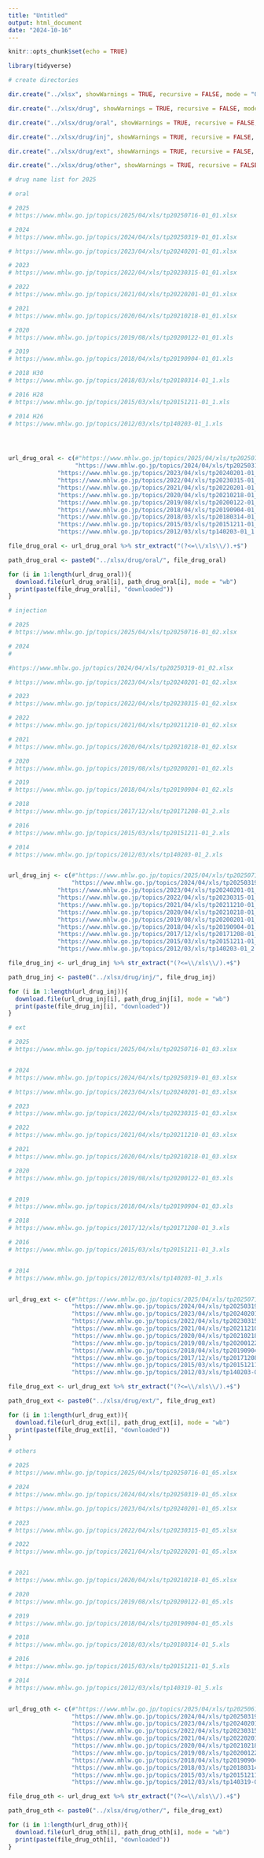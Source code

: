 ---
title: "Untitled"
output: html_document
date: "2024-10-16"
---

```{r setup, include=FALSE}
knitr::opts_chunk$set(echo = TRUE)
```

```{r}
library(tidyverse)
```

```{r}
# create directories

dir.create("../xlsx", showWarnings = TRUE, recursive = FALSE, mode = "0777")

dir.create("../xlsx/drug", showWarnings = TRUE, recursive = FALSE, mode = "0777")

dir.create("../xlsx/drug/oral", showWarnings = TRUE, recursive = FALSE, mode = "0777")

dir.create("../xlsx/drug/inj", showWarnings = TRUE, recursive = FALSE, mode = "0777")

dir.create("../xlsx/drug/ext", showWarnings = TRUE, recursive = FALSE, mode = "0777")

dir.create("../xlsx/drug/other", showWarnings = TRUE, recursive = FALSE, mode = "0777")
```


```{r}
# drug name list for 2025

# oral

# 2025
# https://www.mhlw.go.jp/topics/2025/04/xls/tp20250716-01_01.xlsx

# 2024
# https://www.mhlw.go.jp/topics/2024/04/xls/tp20250319-01_01.xlsx

# https://www.mhlw.go.jp/topics/2023/04/xls/tp20240201-01_01.xlsx

# 2023
# https://www.mhlw.go.jp/topics/2022/04/xls/tp20230315-01_01.xlsx

# 2022
# https://www.mhlw.go.jp/topics/2021/04/xls/tp20220201-01_01.xlsx

# 2021
# https://www.mhlw.go.jp/topics/2020/04/xls/tp20210218-01_01.xlsx

# 2020
# https://www.mhlw.go.jp/topics/2019/08/xls/tp20200122-01_01.xls

# 2019
# https://www.mhlw.go.jp/topics/2018/04/xls/tp20190904-01_01.xls

# 2018 H30
# https://www.mhlw.go.jp/topics/2018/03/xls/tp20180314-01_1.xls

# 2016 H28
# https://www.mhlw.go.jp/topics/2015/03/xls/tp20151211-01_1.xls

# 2014 H26
# https://www.mhlw.go.jp/topics/2012/03/xls/tp140203-01_1.xls




url_drug_oral <- c(#"https://www.mhlw.go.jp/topics/2025/04/xls/tp20250716-01_01.xlsx",
                   "https://www.mhlw.go.jp/topics/2024/04/xls/tp20250319-01_01.xlsx",
              "https://www.mhlw.go.jp/topics/2023/04/xls/tp20240201-01_01.xlsx",
              "https://www.mhlw.go.jp/topics/2022/04/xls/tp20230315-01_01.xlsx",
              "https://www.mhlw.go.jp/topics/2021/04/xls/tp20220201-01_01.xlsx",
              "https://www.mhlw.go.jp/topics/2020/04/xls/tp20210218-01_01.xlsx",
              "https://www.mhlw.go.jp/topics/2019/08/xls/tp20200122-01_01.xls",
              "https://www.mhlw.go.jp/topics/2018/04/xls/tp20190904-01_01.xls",
              "https://www.mhlw.go.jp/topics/2018/03/xls/tp20180314-01_1.xls",
              "https://www.mhlw.go.jp/topics/2015/03/xls/tp20151211-01_1.xls",
              "https://www.mhlw.go.jp/topics/2012/03/xls/tp140203-01_1.xls")

```

```{r}
file_drug_oral <- url_drug_oral %>% str_extract("(?<=\\/xls\\/).+$")

path_drug_oral <- paste0("../xlsx/drug/oral/", file_drug_oral)
```

```{r}
for (i in 1:length(url_drug_oral)){
  download.file(url_drug_oral[i], path_drug_oral[i], mode = "wb")
  print(paste(file_drug_oral[i], "downloaded"))
}
```



```{r}
# injection

# 2025
# https://www.mhlw.go.jp/topics/2025/04/xls/tp20250716-01_02.xlsx

# 2024
#

#https://www.mhlw.go.jp/topics/2024/04/xls/tp20250319-01_02.xlsx

# https://www.mhlw.go.jp/topics/2023/04/xls/tp20240201-01_02.xlsx

# 2023
# https://www.mhlw.go.jp/topics/2022/04/xls/tp20230315-01_02.xlsx

# 2022
# https://www.mhlw.go.jp/topics/2021/04/xls/tp20211210-01_02.xlsx

# 2021
# https://www.mhlw.go.jp/topics/2020/04/xls/tp20210218-01_02.xlsx

# 2020
# https://www.mhlw.go.jp/topics/2019/08/xls/tp20200201-01_02.xls

# 2019
# https://www.mhlw.go.jp/topics/2018/04/xls/tp20190904-01_02.xls

# 2018
# https://www.mhlw.go.jp/topics/2017/12/xls/tp20171208-01_2.xls

# 2016
# https://www.mhlw.go.jp/topics/2015/03/xls/tp20151211-01_2.xls

# 2014
# https://www.mhlw.go.jp/topics/2012/03/xls/tp140203-01_2.xls


url_drug_inj <- c(#"https://www.mhlw.go.jp/topics/2025/04/xls/tp20250716-01_02.xlsx",
                  "https://www.mhlw.go.jp/topics/2024/04/xls/tp20250319-01_02.xlsx",
              "https://www.mhlw.go.jp/topics/2023/04/xls/tp20240201-01_02.xlsx",
              "https://www.mhlw.go.jp/topics/2022/04/xls/tp20230315-01_02.xlsx",
              "https://www.mhlw.go.jp/topics/2021/04/xls/tp20211210-01_02.xlsx",
              "https://www.mhlw.go.jp/topics/2020/04/xls/tp20210218-01_02.xlsx",
              "https://www.mhlw.go.jp/topics/2019/08/xls/tp20200201-01_02.xls",
              "https://www.mhlw.go.jp/topics/2018/04/xls/tp20190904-01_02.xls",
              "https://www.mhlw.go.jp/topics/2017/12/xls/tp20171208-01_2.xls",
              "https://www.mhlw.go.jp/topics/2015/03/xls/tp20151211-01_2.xls",
              "https://www.mhlw.go.jp/topics/2012/03/xls/tp140203-01_2.xls")
```

```{r}
file_drug_inj <- url_drug_inj %>% str_extract("(?<=\\/xls\\/).+$")

path_drug_inj <- paste0("../xlsx/drug/inj/", file_drug_inj)
```

```{r}
for (i in 1:length(url_drug_inj)){
  download.file(url_drug_inj[i], path_drug_inj[i], mode = "wb")
  print(paste(file_drug_inj[i], "downloaded"))
}
```


```{r}
# ext

# 2025
# https://www.mhlw.go.jp/topics/2025/04/xls/tp20250716-01_03.xlsx


# 2024
# https://www.mhlw.go.jp/topics/2024/04/xls/tp20250319-01_03.xlsx

# https://www.mhlw.go.jp/topics/2023/04/xls/tp20240201-01_03.xlsx

# 2023
# https://www.mhlw.go.jp/topics/2022/04/xls/tp20230315-01_03.xlsx

# 2022
# https://www.mhlw.go.jp/topics/2021/04/xls/tp20211210-01_03.xlsx

# 2021
# https://www.mhlw.go.jp/topics/2020/04/xls/tp20210218-01_03.xlsx

# 2020
# https://www.mhlw.go.jp/topics/2019/08/xls/tp20200122-01_03.xls


# 2019
# https://www.mhlw.go.jp/topics/2018/04/xls/tp20190904-01_03.xls

# 2018
# https://www.mhlw.go.jp/topics/2017/12/xls/tp20171208-01_3.xls

# 2016
# https://www.mhlw.go.jp/topics/2015/03/xls/tp20151211-01_3.xls


# 2014
# https://www.mhlw.go.jp/topics/2012/03/xls/tp140203-01_3.xls


url_drug_ext <- c(#"https://www.mhlw.go.jp/topics/2025/04/xls/tp20250716-01_03.xlsx",
                  "https://www.mhlw.go.jp/topics/2024/04/xls/tp20250319-01_03.xlsx",
                  "https://www.mhlw.go.jp/topics/2023/04/xls/tp20240201-01_03.xlsx",
                  "https://www.mhlw.go.jp/topics/2022/04/xls/tp20230315-01_03.xlsx",
                  "https://www.mhlw.go.jp/topics/2021/04/xls/tp20211210-01_03.xlsx",
                  "https://www.mhlw.go.jp/topics/2020/04/xls/tp20210218-01_03.xlsx",
                  "https://www.mhlw.go.jp/topics/2019/08/xls/tp20200122-01_03.xls",
                  "https://www.mhlw.go.jp/topics/2018/04/xls/tp20190904-01_03.xls",
                  "https://www.mhlw.go.jp/topics/2017/12/xls/tp20171208-01_3.xls",
                  "https://www.mhlw.go.jp/topics/2015/03/xls/tp20151211-01_3.xls",
                  "https://www.mhlw.go.jp/topics/2012/03/xls/tp140203-01_3.xls")

```

```{r}
file_drug_ext <- url_drug_ext %>% str_extract("(?<=\\/xls\\/).+$")

path_drug_ext <- paste0("../xlsx/drug/ext/", file_drug_ext)
```

```{r}
for (i in 1:length(url_drug_ext)){
  download.file(url_drug_ext[i], path_drug_ext[i], mode = "wb")
  print(paste(file_drug_ext[i], "downloaded"))
}
```

```{r}
# others

# 2025
# https://www.mhlw.go.jp/topics/2025/04/xls/tp20250716-01_05.xlsx

# 2024
# https://www.mhlw.go.jp/topics/2024/04/xls/tp20250319-01_05.xlsx

# https://www.mhlw.go.jp/topics/2023/04/xls/tp20240201-01_05.xlsx

# 2023
# https://www.mhlw.go.jp/topics/2022/04/xls/tp20230315-01_05.xlsx

# 2022
# https://www.mhlw.go.jp/topics/2021/04/xls/tp20220201-01_05.xlsx


# 2021
# https://www.mhlw.go.jp/topics/2020/04/xls/tp20210218-01_05.xlsx

# 2020
# https://www.mhlw.go.jp/topics/2019/08/xls/tp20200122-01_05.xls

# 2019
# https://www.mhlw.go.jp/topics/2018/04/xls/tp20190904-01_05.xls

# 2018
# https://www.mhlw.go.jp/topics/2018/03/xls/tp20180314-01_5.xls

# 2016
# https://www.mhlw.go.jp/topics/2015/03/xls/tp20151211-01_5.xls

# 2014
# https://www.mhlw.go.jp/topics/2012/03/xls/tp140319-01_5.xls


url_drug_oth <- c(#"https://www.mhlw.go.jp/topics/2025/04/xls/tp20250613-01_05.xlsx",
                  "https://www.mhlw.go.jp/topics/2024/04/xls/tp20250319-01_05.xlsx",
                  "https://www.mhlw.go.jp/topics/2023/04/xls/tp20240201-01_05.xlsx",
                  "https://www.mhlw.go.jp/topics/2022/04/xls/tp20230315-01_05.xlsx",
                  "https://www.mhlw.go.jp/topics/2021/04/xls/tp20220201-01_05.xlsx",
                  "https://www.mhlw.go.jp/topics/2020/04/xls/tp20210218-01_05.xlsx",
                  "https://www.mhlw.go.jp/topics/2019/08/xls/tp20200122-01_05.xls",
                  "https://www.mhlw.go.jp/topics/2018/04/xls/tp20190904-01_05.xls",
                  "https://www.mhlw.go.jp/topics/2018/03/xls/tp20180314-01_5.xls",
                  "https://www.mhlw.go.jp/topics/2015/03/xls/tp20151211-01_5.xls",
                  "https://www.mhlw.go.jp/topics/2012/03/xls/tp140319-01_5.xls")

```


```{r}
file_drug_oth <- url_drug_ext %>% str_extract("(?<=\\/xls\\/).+$")

path_drug_oth <- paste0("../xlsx/drug/other/", file_drug_ext)
```

```{r}
for (i in 1:length(url_drug_oth)){
  download.file(url_drug_oth[i], path_drug_oth[i], mode = "wb")
  print(paste(file_drug_oth[i], "downloaded"))
}
```

